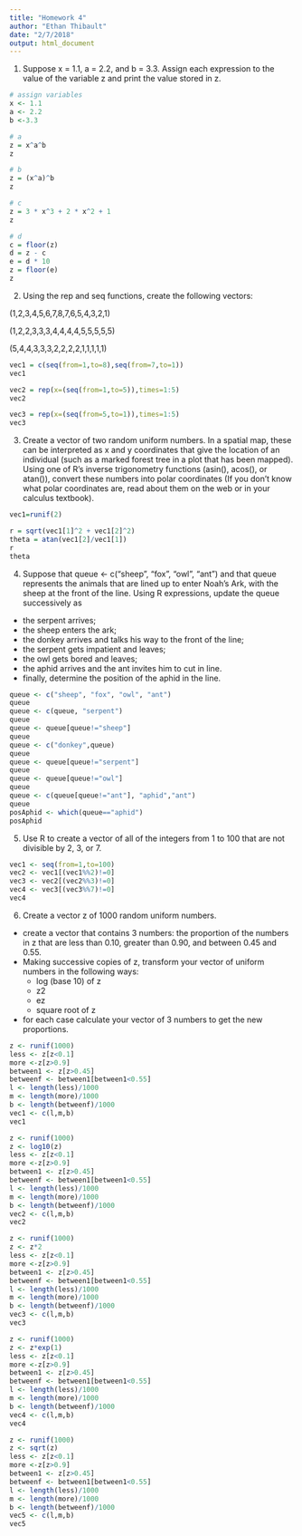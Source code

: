 ```yaml
---
title: "Homework 4"
author: "Ethan Thibault"
date: "2/7/2018"
output: html_document
---
```


1. Suppose x = 1.1, a = 2.2, and b = 3.3. Assign each expression to the value of the variable z and print the value stored in z.

```r
# assign variables
x <- 1.1
a <- 2.2
b <-3.3

# a
z = x^a^b
z

# b
z = (x^a)^b
z

# c
z = 3 * x^3 + 2 * x^2 + 1
z

# d
c = floor(z)
d = z - c
e = d * 10
z = floor(e)
z
```

2. Using the rep and seq functions, create the following vectors:

(1,2,3,4,5,6,7,8,7,6,5,4,3,2,1)

(1,2,2,3,3,3,4,4,4,4,5,5,5,5,5)

(5,4,4,3,3,3,2,2,2,2,1,1,1,1,1)

```r
vec1 = c(seq(from=1,to=8),seq(from=7,to=1))
vec1

vec2 = rep(x=(seq(from=1,to=5)),times=1:5)
vec2

vec3 = rep(x=(seq(from=5,to=1)),times=1:5)
vec3
```

3. Create a vector of two random uniform numbers. In a spatial map, these can be interpreted as x and y coordinates that give the location of an individual (such as a marked forest tree in a plot that has been mapped). Using one of R’s inverse trigonometry functions (asin(), acos(), or atan()), convert these numbers into polar coordinates (If you don’t know what polar coordinates are, read about them on the web or in your calculus textbook).

```r

vec1=runif(2)

r = sqrt(vec1[1]^2 + vec1[2]^2)
theta = atan(vec1[2]/vec1[1])
r
theta
```

4. Suppose that queue <- c("sheep", "fox", "owl", "ant") and that queue represents the animals that are lined up to enter Noah’s Ark, with the sheep at the front of the line. Using R expressions, update the queue successively as

- the serpent arrives;
- the sheep enters the ark;
- the donkey arrives and talks his way to the front of the line;
- the serpent gets impatient and leaves;
- the owl gets bored and leaves;
- the aphid arrives and the ant invites him to cut in line.
- finally, determine the position of the aphid in the line.

```r

queue <- c("sheep", "fox", "owl", "ant")
queue
queue <- c(queue, "serpent")
queue
queue <- queue[queue!="sheep"]
queue
queue <- c("donkey",queue)
queue
queue <- queue[queue!="serpent"]
queue
queue <- queue[queue!="owl"]
queue
queue <- c(queue[queue!="ant"], "aphid","ant")
queue
posAphid <- which(queue=="aphid")
posAphid
```

5. Use R to create a vector of all of the integers from 1 to 100 that are not divisible by 2, 3, or 7.

```r

vec1 <- seq(from=1,to=100)
vec2 <- vec1[(vec1%%2)!=0]
vec3 <- vec2[(vec2%%3)!=0]
vec4 <- vec3[(vec3%%7)!=0]
vec4
```

6. Create a vector z of 1000 random uniform numbers.
- create a vector that contains 3 numbers: the proportion of the numbers in z that are less than 0.10, greater than 0.90, and between 0.45 and 0.55.
- Making successive copies of z, transform your vector of uniform numbers in the following ways:
  - log (base 10) of z
  - z2
  - ez
  - square root of z
- for each case calculate your vector of 3 numbers to get the new proportions.

```r

z <- runif(1000)
less <- z[z<0.1]
more <-z[z>0.9]
between1 <- z[z>0.45]
betweenf <- between1[between1<0.55]
l <- length(less)/1000
m <- length(more)/1000
b <- length(betweenf)/1000
vec1 <- c(l,m,b)
vec1

z <- runif(1000)
z <- log10(z)
less <- z[z<0.1]
more <-z[z>0.9]
between1 <- z[z>0.45]
betweenf <- between1[between1<0.55]
l <- length(less)/1000
m <- length(more)/1000
b <- length(betweenf)/1000
vec2 <- c(l,m,b)
vec2

z <- runif(1000)
z <- z*2
less <- z[z<0.1]
more <-z[z>0.9]
between1 <- z[z>0.45]
betweenf <- between1[between1<0.55]
l <- length(less)/1000
m <- length(more)/1000
b <- length(betweenf)/1000
vec3 <- c(l,m,b)
vec3

z <- runif(1000)
z <- z*exp(1)
less <- z[z<0.1]
more <-z[z>0.9]
between1 <- z[z>0.45]
betweenf <- between1[between1<0.55]
l <- length(less)/1000
m <- length(more)/1000
b <- length(betweenf)/1000
vec4 <- c(l,m,b)
vec4

z <- runif(1000)
z <- sqrt(z)
less <- z[z<0.1]
more <-z[z>0.9]
between1 <- z[z>0.45]
betweenf <- between1[between1<0.55]
l <- length(less)/1000
m <- length(more)/1000
b <- length(betweenf)/1000
vec5 <- c(l,m,b)
vec5

```
